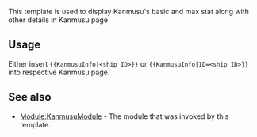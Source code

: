 {{Documentation subpage}}
<!--
    PLEASE ADD CATEGORIES AND INTERWIKIS AT THE BOTTOM OF THIS PAGE
    YOU CAN EDIT THE TEMPLATE DOCUMENTATION BELOW THIS COMMENT
-->
This template is used to display Kanmusu's basic and max stat along with other details in Kanmusu page

==Usage==
Either insert <code><nowiki>{{KanmusuInfo|<ship ID>}}</nowiki></code> or <code><nowiki>{{KanmusuInfo|ID=<ship ID>}}</nowiki></code> into respective Kanmusu page.

==See also==
*[[Module:KanmusuModule]] - The module that was invoked by this template.
<includeonly>
<!--PLEASE ADD CATEGORIES BELOW THIS LINE, THANKS.-->

<!--PLEASE ADD INTERWIKIS BELOW THIS LINE, THANKS.-->

</includeonly>